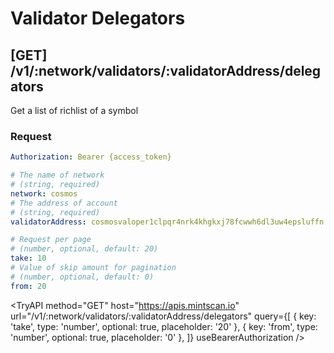 # Validator Delegators

## **[GET]** /v1/:network/validators/:validatorAddress/delegators

Get a list of richlist of a symbol

### Request

```yaml filename="Headers"
Authorization: Bearer {access_token}
```

```yaml filename="Parameters"
# The name of network
# (string, required)
network: cosmos
# The address of account
# (string, required)
validatorAddress: cosmosvaloper1clpqr4nrk4khgkxj78fcwwh6dl3uw4epsluffn
```

```yaml filename="Queries"
# Request per page
# (number, optional, default: 20)
take: 10
# Value of skip amount for pagination
# (number, optional, default: 0)
from: 20
```


<TryAPI
  method="GET"
  host="https://apis.mintscan.io"
  url="/v1/:network/validators/:validatorAddress/delegators"
  query={[
    { key: 'take', type: 'number', optional: true, placeholder: '20' },
    { key: 'from', type: 'number', optional: true, placeholder: '0' },
  ]}
  useBearerAuthorization
/>
